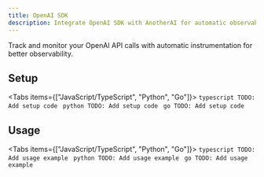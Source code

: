 ```yaml
---
title: OpenAI SDK
description: Integrate OpenAI SDK with AnotherAI for automatic observability
---
```



Track and monitor your OpenAI API calls with automatic instrumentation for better observability.

## Setup

<Tabs items={["JavaScript/TypeScript", "Python", "Go"]}>
  <Tab value="JavaScript/TypeScript">
    ```typescript
    TODO: Add setup code
    ```
  </Tab>
  <Tab value="Python">
    ```python
    TODO: Add setup code
    ```
  </Tab>
  <Tab value="Go">
    ```go
    TODO: Add setup code
    ```
  </Tab>
</Tabs>

## Usage

<Tabs items={["JavaScript/TypeScript", "Python", "Go"]}>
  <Tab value="JavaScript/TypeScript">
    ```typescript
    TODO: Add usage example
    ```
  </Tab>
  <Tab value="Python">
    ```python
    TODO: Add usage example
    ```
  </Tab>
  <Tab value="Go">
    ```go
    TODO: Add usage example
    ```
  </Tab>
</Tabs>
